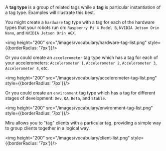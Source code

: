 A **tag type** is a group of related tags while a **tag** is particular instantiation of a tag type. Examples will illustrate this best.

You might create a `hardware` tag type with a tag for each of the hardware types that your robots run on: `Raspberry Pi 4 Model B`, `NVIDIA Jetson Orin Nano`, and `NVIDIA Jetson Orin AGX`.

<img height="200" src="/images/vocabulary/hardware-tag-list.png" style={{borderRadius: '7px'}}/>

Or you could create an `accelerometer` tag type which has a tag for each of your accelerometers: `Accelerometer 1`, `Accelerometer 2`, `Accelerometer 3`, `Accelerometer 4`, etc. 

<img height="200" src="/images/vocabulary/accelerometer-tag-list.png" style={{borderRadius: '7px'}}/>

Or you could create an `environment` tag type which has a tag for different stages of development: `Dev`, `QA`, `Beta`, and `Stable`.

<img height="200" src="/images/vocabulary/environment-tag-list.png" style={{borderRadius: '7px'}}/>

Miru allows you to "tag" clients with a particular tag, providing a simple way to group clients together in a logical way.

<img height="200" src="/images/vocabulary/client-list.png" style={{borderRadius: '7px'}}/>